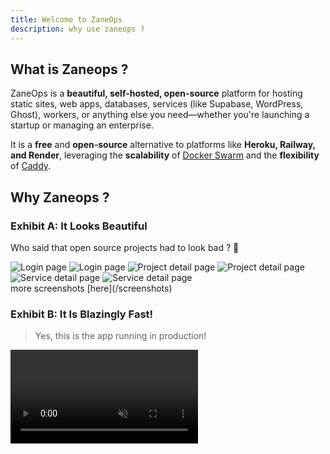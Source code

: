 ```yaml
---
title: Welcome to ZaneOps
description: why use zaneops ?
---
```



## What is Zaneops ?

ZaneOps is a **beautiful, self-hosted, open-source** platform for hosting static sites, web apps, databases, services (like Supabase, WordPress, Ghost), workers, or anything else you need—whether you're launching a startup or managing an enterprise.  

It is a **free** and **open-source** alternative to platforms like **Heroku, Railway, and Render**, leveraging the **scalability** of [Docker Swarm](https://docs.docker.com/engine/swarm/) and the **flexibility** of [Caddy](https://caddyserver.com/).  

## Why Zaneops ?

### Exhibit A: It Looks Beautiful

Who said that open source projects had to look bad ? 👀

<img className="block dark:hidden" src="/images/login-light.png" alt="Login page" />
<img className="!hidden dark:!block" src="/images/login-dark.png" alt="Login page" />

<img className="block dark:hidden" src="/images/project-detail-light.png" alt="Project detail page" />
<img className="!hidden dark:!block" src="/images/project-detail-dark.png" alt="Project detail page" />

<img className="block dark:hidden" src="/images/service-detail-light.png" alt="Service detail page" />
<img className="!hidden dark:!block" src="/images/service-detail-dark.png" alt="Service detail page" />


<Aside type="note" title="And more...">
more screenshots [here](/screenshots)
</Aside>



### Exhibit B: It Is Blazingly Fast!  

> Yes, this is the app running in production!

<video src="/videos/zaneops-is-fast.mp4" alt="" muted controls />

### Exhibit C: Packed with Features  

ZaneOps is loaded with powerful features:


<CardGrid>
    <Card title="No Vendor Lock-In">
        ZaneOps is **completely free**, self-hosted, and open-source.
        Your data stays on your server.
    </Card>
    <Card title="Simple Deployment">
        ZaneOps is deployed as a simple **Docker stack**, allowing you to inspect 
        and modify it as needed.
    </Card>
    <Card title="Zero-Downtime Deployments">
        Deploying a new version doesn’t require stopping the old one,
        ensuring uninterrupted uptime.
    </Card>
    <Card title="Free SSL Certificates">
        Every domain—custom or auto-generated—gets a free SSL certificate that is automatically renewed on expiration.
    </Card>
    <Card title="Docker Swarm">
        Every service managed by ZaneOps corresponds **one-to-one** with a Docker Swarm service,
        enabling features like automatic rollbacks, multi-cluster support (coming soon),
        and automatic restarts if your application crashes.
    </Card>
    <Card title="Built-in Monitoring"> 
        Automatic **health checks**, detailed **metrics**, and real-time **logs**
        for each service and deployment.
    </Card>
    <Card title="Advanced URL Support"> 
        Supports **wildcard URLs**, multiple services sharing the same domain
        (e.g., frontend on `domain.com/` and API on `domain.com/api`),
        **URL redirections** (permanent, temporary), and multiple URLs per service.
    </Card>
    <Card title="HTTP Logs"> 
        You can [view and analyze](/screenshots#http-logs-page)
        all HTTP requests made to your service over time.
    </Card>
    <Card title="Git-Like Configuration System"> 
        [Review and validate](/screenshots#changes-modal) changes before deploying new versions.
    </Card>
    <Card title="Deployment Webhooks"> 
        Easily set up [CI/CD workflows](/deploying-with-github-actions).
    </Card>
    <Card title="Resource Limits"> 
        Set **maximum memory (RAM) and CPU usage** per service.
    </Card>
    <Card title="Flexible Volume Management"> 
        Attach as many volumes as needed and/or bind them to local paths.
    </Card>
    <Card title="Magic File Mounts"> 
        Override the content of any file inside your services using
        [configuration files](/screenshots#configuration-files).
    </Card>
    <Card title="Easy Environment Variable Management"> 
        Manage your [environment variables](/screenshots#service-environment-variables-page),
        export them as a `.env` file, or import them easily.
    </Card>
</CardGrid>
